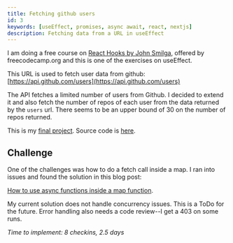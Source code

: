 ```yaml
---
title: Fetching github users
id: 3
keywords: [useEffect, promises, async await, react, nextjs]
description: Fetching data from a URL in useEffect
---
```

I am doing a free course on [React Hooks by John Smilga](https://youtu.be/4UZrsTqkcW4?t=19164), offered by freecodecamp.org and this is one of the exercises on useEffect. 

This URL is used to fetch user data from github: [https://api.github.com/users](https://api.github.com/users)

The API fetches a limited number of users from Github. I decided to extend it and also fetch the number of repos of each user from the data returned by the `users` url. There seems to be an upper bound of 30 on the number of repos returned.

This is my [final project](/githubusers). Source code is [here](https://github.com/pramam/nextjs-reactprojects/commits/main/components/2-Github).

## Challenge
One of the challenges was how to do a fetch call inside a map. I ran into issues and found the solution in this blog post:

[How to use async functions inside a map function](https://advancedweb.hu/how-to-use-async-functions-with-array-map-in-javascript/).

My current solution does not handle concurrency issues. This is a ToDo for the future. Error handling also needs a code review--I get a 403 on some runs.

_Time to implement: 8 checkins, 2.5 days_